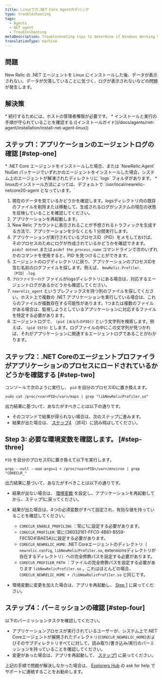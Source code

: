 ```yaml
---
title: Linuxでの.NET Core Agentのデバッグ
type: troubleshooting
tags:
  - Agents
  - NET agent
  - Troubleshooting
metaDescription: Troubleshooting tips to determine if Windows Working Set memory usage is a concern after you install New Relic's .NET agent for your app.
translationType: machine
---
```


## 問題

New Relic の .NET エージェントを Linux にインストールした後、データが表示されない、データが欠落していることに気づく、ログが表示されないなどの問題が発生します。

## 解決策

<Callout variant="important">
  * 続行するためには、ホストの管理者権限が必要です。
  * インストールと実行の手順が守られていることを確認する ([インストールガイド](/docs/agents/net-agent/installation/install-net-agent-linux))
</Callout>

## ステップ1：アプリケーションのエージェントログの確認 [#step-one]

<Callout variant="tip">
  * .NET Core エージェントをインストールした場合、または `NewRelic.Agent` NuGet パッケージでいずれかのエージェントをインストールした場合、システム上のエージェントが解凍されたディレクトリに `logs` フォルダがあります。
  * linuxのインストール方法によっては、デフォルトで `/usr/local/newrelic-netcore20-agent となっています。`
</Callout>

1. 現在のデータを見ているかどうかを確認します。logsディレクトリ内の既存のファイルを削除または移動して、生成されるログがシステムの現在の状態を反映していることを確認してください。
2. アプリケーションを再起動します。
3. New Relic アカウントに表示されることが予想されるトラフィックを生成する方法で、アプリケーションを少なくとも 1 分間実行します。
4. アプリケーションが実行されているプロセスID（PID）をメモしておけば、そのプロセスのためにログが作成されているかどうかを確認できます。 `pidof dotnet` または `pidof the_process_name` コマンドラインで次のいずれかのコマンドを使用すると、PID を見つけることができます。
5. エージェントのログディレクトリに戻り、アプリケーションのプロセスIDを含む名前のログファイルを探します。例えば、 `NewRelic.Profiler.［PID］.log`.
6. `プロファイラーログ` ファイルがlogsディレクトリにある場合は、対応するエージェントログがあるかどうかも確認してください。
7. `newrelic_agent` というプレフィックスを持つ別のファイルを探してください。ホスト上で複数の .NET アプリケーションを実行している場合は、これらのファイルが複数存在する可能性があります。1つまたは複数のファイルがある場合は、監視しようとしているアプリケーションに対応するファイルを特定する必要があります。
8. エージェントログで、 `(pid [あなたのPID])` という文字列を検索します。例えば、 `(pid 1573)` とします。ログファイルの中にこの文字列が見つかれば、それがアプリケーションに関連するエージェントログであることがわかります。

## ステップ2：.NET Coreのエージェントプロファイラがアプリケーションのプロセスにロードされているかどうかを確認する [#step-two]

コンソールで次のように実行し、 `pid` を自分のプロセスIDに置き換えます。

```
sudo cat /proc/<var>PID</var>/maps | grep "libNewRelicProfiler.so"
```

出力結果に基づいて、あなたがすべきことは以下の通りです。

* そのコマンドで結果が得られない場合は、次のステップに進みます。
* 結果が出た場合は、 [ステップ4](#step-four) （許可）に読み飛ばしてください。

## Step 3: 必要な環境変数を確認します。 [#step-three]

`PID` を自分のプロセスIDに置き換えて以下を実行します。

```
args --null --max-args=1 < /proc/<var>PID</var>/environ | grep "CORECLR_"
```

出力結果に基づいて、あなたがすべきことは以下の通りです。

* 結果が出ない場合は、 [環境変数](https://discuss.newrelic.com/t/relic-solution-net-core-agent-required-environment-variables/68972) を設定し、アプリケーションを再起動してから、ステップ1に戻ってください。

* 結果が出た場合は、4つの必須変数がすべて設定され、有効な値を持っていることを確認してください。

  * `CORECLR_ENABLE_PROFILING` ：常に1に設定する必要があります。
  * `CORECLR_PROFILER`: 常に&#x7B;36032161-FFC0-4B61-B559-F6C5D41BAE5A}に設定する必要があります。
  * `CORECLR_NEWRELIC_HOME`: .NET Coreエージェントのディレクトリ（ `newrelic.config`, `libNewRelicProfiler.so`, extensionsディレクトリが存在するディレクトリ）への完全修飾パスを設定する必要があります。
  * `CORECLR_PROFILER_PATH` ：ファイルの完全修飾パスを設定する必要があります `libNewRelicProfiler.so` 。これはほとんどの場合、 `CORECLR_NEWRELIC_HOME + /libNewRelicProfiler.so` と同じです。

* 環境変数に変更を加えた場合は、アプリを再起動し、 [Step 1](#step-one) に戻ってください。

## ステップ4：パーミッションの確認 [#step-four]

以下のパーミッションタスクを確認してください。

* アプリケーションプロセスが実行されているユーザーが、システム上で.NET Coreエージェントが展開されたディレクトリ(`CORECLR_NEWRELIC_HOME`)およびそのサブディレクトリすべてに対して、読み取り/書き込み/実行のパーミッションを持っていることを確認してください。
* 変更があった場合は、アプリを再起動して、 [ステップ1](#step-one) に戻ってください。

上記の手順で問題が解決しなかった場合は、 [Explorers Hub](https://discuss.newrelic.com/) の ask for help でサポートに連絡することをお勧めします。
